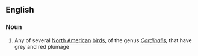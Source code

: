 ==English==

===Noun===
{{wikipedia}}
{{en-noun}}

# Any of several [[North American]] [[bird]]s, of the genus ''[[Cardinalis]]'', that have grey and red plumage